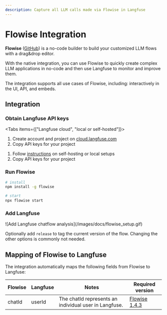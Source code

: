 ```yaml
---
description: Capture all LLM calls made via Flowise in Langfuse
---
```


# Flowise Integration

**Flowise** ([GitHub](https://github.com/FlowiseAI/Flowise)) is a no-code builder to build your customized LLM flows with a drag&drop editor.

With the native integration, you can use Flowise to quickly create complex LLM applications in no-code and then use Langfuse to monitor and improve them.

The integration supports all use cases of Flowise, including: interactively in the UI, API, and embeds.

## Integration

<Steps>

### Obtain Langfuse API keys

<Tabs items={["Langfuse cloud", "local or self-hosted"]}>
<Tab>

1. Create account and project on
   [cloud.langfuse.com](https://cloud.langfuse.com/auth/sign-up)
2. Copy API keys for your
   project

</Tab>
<Tab>

1. Follow [instructions](/docs/get-started/) on self-hosting or local setups
2. Copy API keys for your
   project

</Tab>
</Tabs>

### Run Flowise

```sh
# install
npm install -g flowise

# start
npx flowise start
```

### Add Langfuse

<Frame>![Add Langfuse chatflow analysis](/images/docs/flowise_setup.gif)</Frame>

Optionally add `release` to tag the current version of the flow. Changing the other options is commonly not needed.

</Steps>

## Mapping of Flowise to Langfuse

The integration automatically maps the following fields from Flowise to Langfuse:

| Flowise | Langfuse | Notes                                                 | Required version                                                                   |
| ------- | -------- | ----------------------------------------------------- | ---------------------------------------------------------------------------------- |
| chatId  | userId   | The chatId represents an individual user in Langfuse. | [Flowise 1.4.3](https://github.com/FlowiseAI/Flowise/releases/tag/flowise%401.4.3) |
